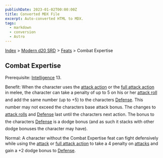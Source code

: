 ```yaml
---
publishDate: 2023-01-02T00:00:00Z
title: Converted MDX File
excerpt: Auto-converted HTML to MDX.
tags:
  - markdown
  - conversion
  - Astro
---
```






[Index](-index) > [Modern d20 SRD](modern-d20-srd-index) > [Feats](modern-d20-srd-feats-index) > Combat Expertise




## Combat Expertise


Prerequisite: [Intelligence](modern-d20-srd-basics-ability-scores) 13.


Benefit: When the character uses the [attack
  action](modern-d20-srd-combat-attack-actions) or the [full
  attack action](modern-d20-srd-combat-full-round-actions) in melee, the character can take a penalty of up to 5 on his or her [attack
  roll](modern-d20-srd-combat-attack-roll) and add the same number (up to +5) to the characters [Defense](modern-d20-srd-combat-defense). This number may not exceed the characters base attack bonus. The changes to [attack
  rolls](modern-d20-srd-combat-attack-roll) and [Defense](modern-d20-srd-combat-defense) last until the characters next action. The bonus to the characters [Defense](modern-d20-srd-combat-defense) is a dodge bonus (and as such it stacks with other dodge bonuses the character may have).


Normal: A character without the Combat Expertise feat can fight defensively while using the [attack](modern-d20-srd-combat-attack-actions) or [full
  attack action](modern-d20-srd-combat-full-round-actions) to take a 4 penalty on [attacks](modern-d20-srd-combat-attack-roll) and gain a +2 dodge bonus to [Defense](modern-d20-srd-combat-defense).



